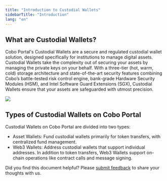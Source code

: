 ```yaml
---
title: "Introduction to Custodial Wallets"
sidebarTitle: "Introduction"
lang: "en"
---
```


## What are Custodial Wallets?

Cobo Portal's Custodial Wallets are a secure and regulated custodial wallet solution, designed specifically for institutions to manage digital assets. Custodial Wallets take the complexity out of securing your assets by managing the private keys on your behalf. With a three-tier (hot, warm, cold) storage architecture and state-of-the-art security features combining Cobo’s battle-tested risk control engine, bank-grade Hardware Security Modules (HSM), and Intel Software Guard Extensions (SGX), Custodial Wallets ensure that your assets are safeguarded with utmost precision.

<img src="/en/images/custodial-wallet/custodial-wallet-dashboard.png" className="screenshot_full_screen"/>

## Types of Custodial Wallets on Cobo Portal

Custodial Wallets on Cobo Portal are divided into two types:
- Asset Wallets: Fund custodial wallets primarily for token transfers, with centralized fund management.
- Web3 Wallets: Address custodial wallets that support individual addresses. In addition to token transfers, Web3 Wallets support on-chain operations like contract calls and message signing.

<Tip>Did you find this document helpful? Please [submit feedback](https://forms.zohopublic.com/cobo/form/DocumentFeedbackForm/formperma/QvLOhxJv1_JMsJ-1dleZ8Itb_7rzN-LtgvsDdxosoVI?referrername=manuals) to share your thoughts with us.</Tip>